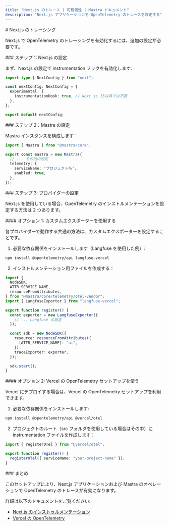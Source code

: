 ```yaml
---
title: "Next.js のトレース | 可観測性 | Mastra ドキュメント"
description: "Next.js アプリケーションで OpenTelemetry のトレースを設定する"
---
```


<div id="nextjs-tracing">
  # Next.js のトレーシング
</div>

Next.js で OpenTelemetry のトレーシングを有効化するには、追加の設定が必要です。

<div id="step-1-nextjs-configuration">
  ### ステップ 1: Next.js の設定
</div>

まず、Next.js の設定で instrumentation フックを有効化します:

```ts title="next.config.ts" showLineNumbers copy
import type { NextConfig } from "next";

const nextConfig: NextConfig = {
  experimental: {
    instrumentationHook: true, // Next.js 15以降では不要
  },
};

export default nextConfig;
```


<div id="step-2-mastra-configuration">
  ### ステップ 2：Mastra の設定
</div>

Mastra インスタンスを構成します：

```typescript title="mastra.config.ts" copy
import { Mastra } from "@mastra/core";

export const mastra = new Mastra({
  // ... その他の設定
  telemetry: {
    serviceName: "プロジェクト名",
    enabled: true,
  },
});
```


<div id="step-3-configure-your-providers">
  ### ステップ 3: プロバイダーの設定
</div>

Next.js を使用している場合、OpenTelemetry のインストルメンテーションを設定する方法は 2 つあります。

<div id="option-1-using-a-custom-exporter">
  #### オプション 1: カスタムエクスポーターを使用する
</div>

各プロバイダーで動作する共通の方法は、カスタムエクスポーターを設定することです。

1. 必要な依存関係をインストールします（Langfuse を使用した例）:

```bash copy
npm install @opentelemetry/api langfuse-vercel
```

2. インストルメンテーション用ファイルを作成する：

```ts title="instrumentation.ts" copy
import {
  NodeSDK,
  ATTR_SERVICE_NAME,
  resourceFromAttributes,
} from "@mastra/core/telemetry/otel-vendor";
import { LangfuseExporter } from "langfuse-vercel";

export function register() {
  const exporter = new LangfuseExporter({
    // ... Langfuse の設定
  });

  const sdk = new NodeSDK({
    resource: resourceFromAttributes({
      [ATTR_SERVICE_NAME]: "ai",
    }),
    traceExporter: exporter,
  });

  sdk.start();
}
```


<div id="option-2-using-vercels-otel-setup">
  #### オプション 2: Vercel の OpenTelemetry セットアップを使う
</div>

Vercel にデプロイする場合は、Vercel の OpenTelemetry セットアップを利用できます。

1. 必要な依存関係をインストールします:

```bash copy
npm install @opentelemetry/api @vercel/otel
```

2. プロジェクトのルート（src フォルダを使用している場合はその中）に instrumentation ファイルを作成します：

```ts title="instrumentation.ts" copy
import { registerOTel } from "@vercel/otel";

export function register() {
  registerOTel({ serviceName: "your-project-name" });
}
```


<div id="summary">
  ### まとめ
</div>

このセットアップにより、Next.js アプリケーションおよび Mastra のオペレーションで OpenTelemetry のトレースが有効になります。

詳細は以下のドキュメントをご覧ください:

- [Next.js のインストゥルメンテーション](https://nextjs.org/docs/app/building-your-application/optimizing/instrumentation)
- [Vercel の OpenTelemetry](https://vercel.com/docs/observability/otel-overview/quickstart)